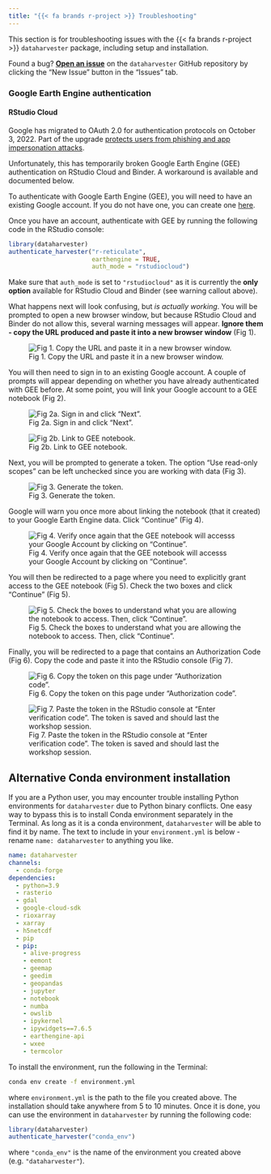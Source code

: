 ```yaml
---
title: "{{< fa brands r-project >}} Troubleshooting"
---
```


::: callout-note
This section is for troubleshooting issues with the {{< fa brands r-project >}} `dataharvester` package, including setup and installation. 
:::

::: callout-tip
Found a bug? [**Open an issue**](https://github.com/Sydney-Informatics-Hub/AgReFed-Workshop/issues) on the `dataharvester` GitHub repository by clicking the "New Issue" button in the "Issues" tab.
:::

<!-- 
### Activating a Conda environment


### GDAL

### Google Cloud CLI -->

### Google Earth Engine authentication


#### RStudio Cloud

::: callout-warning
Google has migrated to OAuth 2.0 for authentication protocols on October 3, 2022. Part of the upgrade [protects users from phishing and app impersonation attacks](https://developers.googleblog.com/2022/02/making-oauth-flows-safer.html).

Unfortunately, this has temporarily broken Google Earth Engine (GEE) authentication on RStudio Cloud and Binder. A workaround is available and documented below.
:::

To authenticate with Google Earth Engine (GEE), you will need to have an existing Google account. If you do not have one, you can create one [here](https://accounts.google.com/signup/v2/webcreateaccount?flowName=GlifWebSignIn&flowEntry=SignUp).

Once you have an account, authenticate with GEE by running the following code in the RStudio console:

```r
library(dataharvester)
authenticate_harvester("r-reticulate", 
                       earthengine = TRUE,
                       auth_mode = "rstudiocloud")
```
Make sure that `auth_mode` is set to `"rstudiocloud"` as it is currently the **only option** available for RStudio Cloud and Binder (see warning callout above).

What happens next will look confusing, but *is actually working*. You will be prompted to open a new browser window, but because RStudio Cloud and Binder do not allow this, several warning messages will appear. **Ignore them - copy the URL produced and paste it into a new browser window** (Fig 1). 


![Fig 1. Copy the URL and paste it in a new browser window.](../images/gee/gee00.jpg)

You will then need to sign in to an existing Google account. A couple of prompts will appear depending on whether you have already authenticated with GEE before. At some point, you will link your Google account to a GEE notebook (Fig 2).

::: {layout="[1,1]"}
![Fig 2a. Sign in and click "Next".](../images/gee/gee01.jpg)

![Fig 2b. Link to GEE notebook.](../images/gee/gee02.jpg)
:::

Next, you will be prompted to generate a token. The option "Use read-only scopes" can be left unchecked since you are working with data (Fig 3).

![Fig 3. Generate the token.](../images/gee/gee03.jpg)

Google will warn you once more about linking the notebook (that it created) to your Google Earth Engine data. Click "Continue" (Fig 4).

![Fig 4. Verify once again that the GEE notebook will accesss your Google Account by clicking on "Continue".](../images/gee/gee04.jpg)

You will then be redirected to a page where you need to explicitly grant access to the GEE notebook (Fig 5). Check the two boxes and click "Continue" (Fig 5).

![Fig 5. Check the boxes to understand what you are allowing the notebook to access. Then, click "Continue".](../images/gee/gee05.jpg)

Finally, you will be redirected to a page that contains an Authorization Code (Fig 6). Copy the code and paste it into the RStudio console (Fig 7).

![Fig 6. Copy the token on this page under "Authorization code".](../images/gee/gee06.jpg)

![Fig 7. Paste the token in the RStudio console at "Enter verification code". The token is saved and should last the workshop session.](../images/gee/gee07.jpg)

## Alternative Conda environment installation

If you are a Python user, you may encounter trouble installing Python environments for `dataharvester` due to Python binary conflicts. One easy way to bypass this is to install Conda environment separately in the Terminal. As long as it is a conda environment, `dataharvester` will be able to find it by name. The text to include in your `environment.yml` is below - rename `name: dataharvester` to anything you like.

```yaml
name: dataharvester
channels:
  - conda-forge
dependencies:
  - python=3.9
  - rasterio
  - gdal
  - google-cloud-sdk
  - rioxarray
  - xarray
  - h5netcdf
  - pip
  - pip:
    - alive-progress
    - eemont
    - geemap
    - geedim
    - geopandas
    - jupyter
    - notebook
    - numba
    - owslib
    - ipykernel
    - ipywidgets==7.6.5
    - earthengine-api
    - wxee
    - termcolor
```
To install the environment, run the following in the Terminal:

```bash
conda env create -f environment.yml
```
where `environment.yml` is the path to the file you created above. The installation should take anywhere from 5 to 10 minutes. Once it is done, you can use the environment in `dataharvester` by running the following code:

```r
library(dataharvester)
authenticate_harvester("conda_env")
```
where `"conda_env"` is the name of the environment you created above (e.g. `"dataharvester"`).
